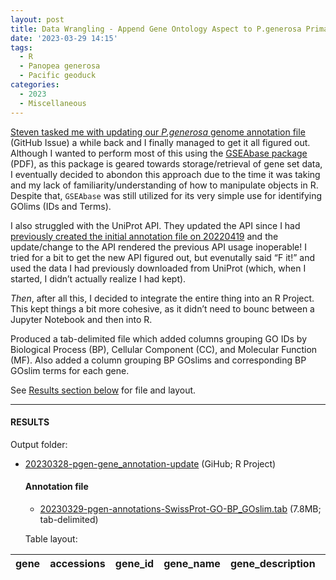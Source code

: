 ```yaml
---
layout: post
title: Data Wrangling - Append Gene Ontology Aspect to P.generosa Primary Annotation File
date: '2023-03-29 14:15'
tags: 
  - R
  - Panopea generosa
  - Pacific geoduck
categories: 
  - 2023
  - Miscellaneous
---
```

[Steven tasked me with updating our _P.generosa_ genome annotation file](https://github.com/RobertsLab/resources/issues/1602) (GitHub Issue) a while back and I finally managed to get it all figured out. Although I wanted to perform most of this using the [GSEAbase package](https://bioconductor.org/packages/release/bioc/manuals/GSEABase/man/GSEABase.pdf) (PDF), as this package is geared towards storage/retrieval of gene set data, I eventually decided to abondon this approach due to the time it was taking and my lack of familiarity/understanding of how to manipulate objects in R. Despite that, `GSEAbase` was still utilized for its very simple use for identifying GOlims (IDs and Terms).

I also struggled with the UniProt API. They updated the API since I had [previously created the initial annotation file on 20220419](https://robertslab.github.io/sams-notebook/2022/04/19/Data-Wrangling-Create-Primary-P.generosa-Genome-Annotation-File.html) and the update/change to the API rendered the previous API usage inoperable! I tried for a bit to get the new API figured out, but evenutally said "F it!" and used the data I had previously downloaded from UniProt (which, when I started, I didn't actually realize I had kept).

_Then_, after all this, I decided to integrate the entire thing into an R Project. This kept things a bit more cohesive, as it didn't need to bounc between a Jupyter Notebook and then into R. 

Produced a tab-delimited file which added columns grouping GO IDs by Biological Process (BP), Cellular Component (CC), and Molecular Function (MF). Also added a column grouping BP GOslims and corresponding BP GOslim terms for each gene.

See [Results section below](#results) for file and layout.

---

#### RESULTS

Output folder:

- [20230328-pgen-gene_annotation-update](https://github.com/RobertsLab/code/tree/master/r_projects/sam/20230328-pgen-gene_annotation-update) (GiHub; R Project)

  #### Annotation file

  - [20230329-pgen-annotations-SwissProt-GO-BP_GOslim.tab](https://github.com/RobertsLab/code/raw/master/r_projects/sam/20230328-pgen-gene_annotation-update/outputs/02-goslim-mapping/20230329-pgen-annotations-SwissProt-GO-BP_GOslim.tab) (7.8MB; tab-delimited)

  Table layout:

gene | accessions | gene_id | gene_name | gene_description | alt_gene_description | all_GO_ids | BP_GO_ids | CC_GO_ids | MF_GO_ids | GOslim | Term
-- | -- | -- | -- | -- | -- | -- | -- | -- | -- | -- | --

